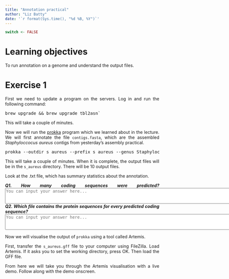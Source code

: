 ```yaml
---
title: "Annotation practical"
author: "Liz Batty"
date: '`r format(Sys.time(), "%d %B, %Y")`'
---
```


<style>
body {
text-align: justify}
</style>

```r
switch <- FALSE
```

# Learning objectives {-}
To run annotation on a genome and understand the output files.


# Exercise 1 {-}

First we need to update a program on the servers. Log in and run the following command:
<pre class="bash">
brew upgrade && brew upgrade tbl2asn`
</pre>

This will take a couple of minutes.

Now we will run the [prokka](https://github.com/tseemann/prokka) program which we learned about in the lecture. We will first annotate the file `contigs.fasta`, which are the assembled *Staphyloccocus aureus* contigs from yesterday's assembly practical.

<pre class="bash">
prokka --outdir s_aureus --prefix s_aureus --genus Staphyloccocus --cpus 4 --mincontiglen 500 contigs.fasta
</pre>

This will take a couple of minutes. When it is complete, the output files will be in the `s_aureus` directory. There will be 10 output files.

Look at the .txt file, which has summary statistics about the annotation.

***Q1. How many coding sequences were predicted? ***
<textarea id="name" name="name" cols="100" rows="3" placeholder="You can input your answer here...">
</textarea>


***Q2. Which file contains the protein sequences for every predicted coding sequence?***
<textarea id="name" name="name" cols="100" rows="3" placeholder="You can input your answer here...">
</textarea>

Now we will visualise the output of `prokka` using a tool called Artemis.

First, transfer the `s_aureus.gff` file to your computer using FileZilla. Load Artemis. If it asks you to set the working directory, press OK. Then load the GFF file.

From here we will take you through the Artemis visualisation with a live demo. Follow along with the demo onscreen.

<script>
  $(".toggle").click(function() {
    $(this).toggleClass("open");
  });
</script>
